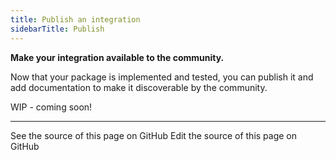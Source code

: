 ```yaml
---
title: Publish an integration
sidebarTitle: Publish
---
```


**Make your integration available to the community.**

Now that your package is implemented and tested, you can publish it and add documentation to make it discoverable by the community.

WIP - coming soon!

---

<CardGroup cols={2}>
  <Card title="View Source" icon="eye" href="https://github.com/langchain-ai/docs/blob/main/src/oss/contributing/publish-langgraph.mdx">
    See the source of this page on GitHub
  </Card>
  <Card title="Edit Source" icon="pen-to-square" href="https://github.com/langchain-ai/docs/edit/main/src/oss/contributing/publish-langgraph.mdx">
    Edit the source of this page on GitHub
  </Card>
</CardGroup>
